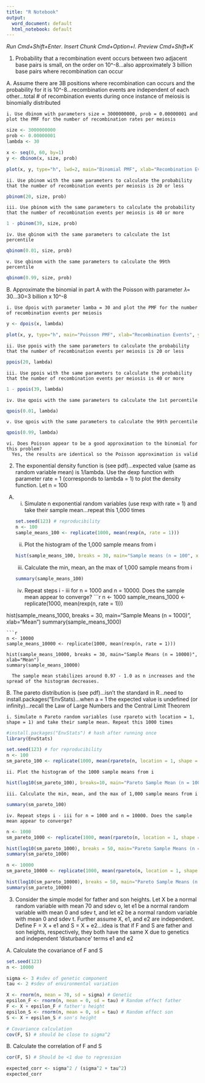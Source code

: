 ```yaml
---
title: "R Notebook"
output:
  word_document: default
  html_notebook: default
---
```


*Run*  *Cmd+Shift+Enter*. 
*Insert Chunk*  *Cmd+Option+I*.
*Preview*  *Cmd+Shift+K*

1. Probability that a recombination event occurs between two adjacent base pairs is small, on the order on 10^-8...also approximately 3 billion base pairs where recombination can occur

  A. Assume there are 3B positions where recombination can occurs and the probability for it is 10^-8...recombination events are independent of each other...total # of recombination events during once instance of meiosis is binomially distributed
    
    i. Use dbinom with parameters size = 3000000000, prob = 0.00000001 and plot the PMF for the number of recombination rates per meiosis
```r
size <- 3000000000
prob <- 0.00000001
lambda <- 30

x <- seq(0, 60, by=1)
y <- dbinom(x, size, prob)

plot(x, y, type="h", lwd=2, main="Binomial PMF", xlab="Recombination Events", ylab="Probability")
```
    
    ii. Use pbinom with the same parameters to calculate the probability that the number of recombination events per meiosis is 20 or less
```r
pbinom(20, size, prob)
```
    
    iii. Use pbinom with the same parameters to calculate the probability that the number of recombination events per meiosis is 40 or more
```r
1 - pbinom(39, size, prob)
```
    
    iv. Use qbinom with the same parameters to calculate the 1st percentile
```r
qbinom(0.01, size, prob)
```
    
    v. Use qbinom with the same parameters to calculate the 99th percentile
```r
qbinom(0.99, size, prob)
```
    
    
  B. Approximate the binomial in part A with the Poisson with parameter 𝜆= 30...30=3 billion x 10^-8
  
    i. Use dpois with parameter lamba = 30 and plot the PMF for the number of recombination events per meiosis
```r
y <- dpois(x, lambda)

plot(x, y, type="h", main="Poisson PMF", xlab="Recombination Events", ylab="Probability")
```
    
    ii. Use ppois with the same parameters to calculate the probability that the number of recombination events per meiosis is 20 or less
```r
ppois(20, lambda)
```
    
    iii. Use ppois with the same parameters to calculate the probability that the number of recombination events per meiosis is 40 or more
```r
1 - ppois(39, lambda)
```
    
    iv. Use qpois with the same parameters to calculate the 1st percentile
```r
qpois(0.01, lambda)
```
    
    v. Use qpois with the same parameters to calculate the 99th percentile
```r
qpois(0.99, lambda)
```
    
    vi. Does Poisson appear to be a good approximation to the binomial for this problem?
      Yes, the results are identical so the Poisson approximation is valid



2. The exponential density function is (see pdf)...expected value (same as random variable mean) is 1/lambda. Use the dexp function with parameter rate = 1 (corresponds to lambda = 1) to plot the density function. Let n = 100

  A.
    i. Simulate n exponential random variables (use rexp with rate = 1) and take their sample mean...repeat this 1,000 times
```r
set.seed(123) # reproducibility
n <- 100
sample_means_100 <- replicate(1000, mean(rexp(n, rate = 1)))
```
  
    ii. Plot the histogram of the 1,000 sample means from i
```r
hist(sample_means_100, breaks = 30, main="Sample means (n = 100", xlab="Mean")
```
  
    iii. Calculate the min, mean, an the max of 1,000 sample means from i
```r
summary(sample_means_100)
```
  
    iv. Repeat steps i - iii for n = 1000 and n = 10000. Does the sample mean appear to converge?
```r
n <- 1000
sample_means_1000 <- replicate(1000, mean(rexp(n, rate = 1)))

hist(sample_means_1000, breaks = 30, main="Sample Means (n = 1000)", xlab="Mean")
summary(sample_means_1000)
```
```r
n <- 10000
sample_means_10000 <- replicate(1000, mean(rexp(n, rate = 1)))

hist(sample_means_10000, breaks = 30, main="Sample Means (n = 10000)", xlab="Mean")
summary(sample_means_10000)
```
      The sample mean stabilizes around 0.97 - 1.0 as n increases and the spread of the histogram decreases.

  
  
  B. The pareto distribution is (see pdf)...isn't the standard in R...need to install.packages("EnvStats)...when a = 1 the expected value is undefined (or infinity)...recall the Law of Large Numbers and the Central Limit Theorem
  
    i. Simulate n Pareto random variables (use rpareto with location = 1, shape = 1) and take their sample mean. Repeat this 1000 times
```r
#install.packages("EnvStats") # hash after running once
library(EnvStats)

set.seed(123) # for reproducibility
n <- 100
sm_pareto_100 <- replicate(1000, mean(rpareto(n, location = 1, shape = 1)))
```
    
    ii. Plot the histogram of the 1000 sample means from i
```r
hist(log10(sm_pareto_100), breaks=10, main="Pareto Sample Mean (n = 100)", xlab="Mean")
```
    
    iii. Calculate the min, mean, and the max of 1,000 sample means from i
```r
summary(sm_pareto_100)
```
    
    iv. Repeat steps i - iii for n = 1000 and n = 10000. Does the sample mean appear to converge?
```r
n <- 1000
sm_pareto_1000 <- replicate(1000, mean(rpareto(n, location = 1, shape = 1)))

hist(log10(sm_pareto_1000), breaks = 50, main="Pareto Sample Means (n = 1000)", xlab="Means", probability=TRUE)
summary(sm_pareto_1000)
```
```r
n <- 10000
sm_pareto_10000 <- replicate(1000, mean(rpareto(n, location = 1, shape = 1)))

hist(log10(sm_pareto_10000), breaks = 50, main="Pareto Sample Means (n = 10000)", xlab="Means", probability=TRUE)
summary(sm_pareto_10000)
```
    
    
    
    
3. Consider the simple model for father and son heights. Let X be a normal random variable with mean 70 and sdev o, let e1 be a normal random variable with mean 0 and sdev t, and let e2 be a normal random variable with mean 0 and sdev t. Further assume X, e1, and e2 are independent. Define F = X + e1 and S = X + e2...idea is that if F and S are father and son heights, respectively, they both have the same X due to genetics and independent 'disturbance' terms e1 and e2

  A. Calculate the covariance of F and S
```r
set.seed(123)
n <- 10000

sigma <- 3 #sdev of genetic component
tau <- 2 #sdev of environmental variation

X <- rnorm(n, mean = 70, sd = sigma) # Genetic
epsilon_F <- rnorm(n, mean = 0, sd = tau) # Random effect father
F <- X + epsilon_F # father's height
epsilon_S <- rnorm(n, mean = 0, sd = tau) # Random effect son
S <- X + epsilon_S # son's height

# Covariance calculation
cov(F, S) # should be close to sigma^2
```
  
  B. Calculate the correlation of F and S
```r
cor(F, S) # Should be <1 due to regression

expected_corr <- sigma^2 / (sigma^2 + tau^2)
expected_corr
```